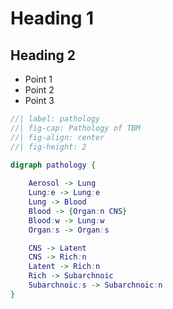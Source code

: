 # Heading 1
## Heading 2

- Point 1
- Point 2
- Point 3

```dot
//| label: pathology
//| fig-cap: Pathology of TBM
//| fig-align: center
//| fig-height: 2

digraph pathology {
 
    Aerosol -> Lung 
    Lung:e -> Lung:e
    Lung -> Blood
    Blood -> {Organ:n CNS}
    Blood:w -> Lung:w
    Organ:s -> Organ:s

    CNS -> Latent
    CNS -> Rich:n
    Latent -> Rich:n
    Rich -> Subarchnoic
    Subarchnoic:s -> Subarchnoic:n
}   

```
